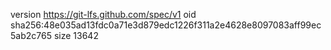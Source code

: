 version https://git-lfs.github.com/spec/v1
oid sha256:48e035ad13fdc0a71e3d879edc1226f311a2e4628e8097083aff99ec5ab2c765
size 13642
